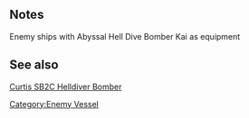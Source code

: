 {{EnemyEquipmentInfoKai|Abyssal Hell Dive Bomber Kai}}

==Notes==
<categorytree mode=pages depth=0>Enemy ships with Abyssal Hell Dive Bomber Kai as equipment</categorytree>
==See also==
[https://en.wikipedia.org/wiki/Curtiss_SB2C_Helldiver Curtis SB2C Helldiver Bomber]
{{EnemyEquipmentList}}
[[Category:Enemy Vessel]]